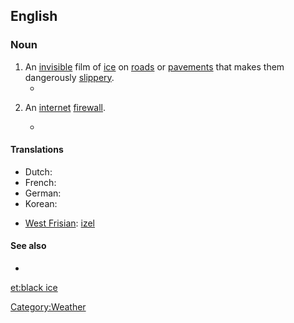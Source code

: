 ==English==

===Noun===
{{en-noun|sg=[[black]] [[ice]]|-}}

# An [[invisible]] film of [[ice]] on [[road]]s or [[pavement]]s that makes them dangerously [[slippery]].
#* {{quote-news|1965|December 25||Oregon Bus Crash Kills 12, Hurts 27|New York Times
|page=30|url=http://select.nytimes.com/gst/abstract.html?res=F20614F93F5A157A93C7AB1789D95F418685F9
|passage=He said the bus struck a patch of '''black ice''', or freshly formed ice as yet invisible on the road surface, just after he had passed a trailer truck. }}
# {{cryptography|slang}} An [[internet]] [[firewall]].
#* {{quote-book|1984|[[w:William Gibson|William Gibson]]|Neuromancer|url=http://books.google.com/books?id=1_9LQuiVDcgC|isbn=0441569595|page=204
|passage=Wait'll you're steering that thing upstairs through '''black ice'''.}}

====Translations====
{{trans-top|invisible film of ice}}
* Dutch: {{t+|nl|ijzel|m}}
* French: {{t+|fr|verglas|m}}
* German: {{t+|de|Glatteis|n}}
* Korean: {{t|ko|살얼음|tr=sareoreum|sc=Hang}}
{{trans-mid}}
* [[West Frisian]]: [[izel]] {{m}}
{{trans-bottom}}

====See also====
* {{pedialite}}

[[Category:Weather]]

[[et:black ice]]